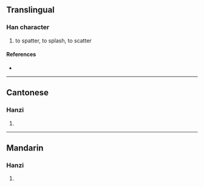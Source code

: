 {{character info/new}}
==Translingual==

===Han character===
{{Han char|rn=85|rad=水|as=19|sn=22|four=34186|canj=EHUC|ids=⿰氵贊}}

# to spatter, to splash, to scatter

====References====
* {{Han ref|kx=0663.130|dkj=18775|dj=1072.070|hdz=31795.050|uh=7052|ud=28754|bh=F6EB|bd=63211}}

----

==Cantonese==

===Hanzi===
{{yue-hanzi|jyut=|y=jaan3, jaan6}}

# {{defn|lang=yue|sort=水19}}

----

==Mandarin==

===Hanzi===
{{cmn-hanzi|pin=[[hàn]] ([[han4]]), [[nàn]] ([[nan4]]), [[zàn]] ([[zan4]])|wg=han<sup>4</sup>, nan<sup>4</sup>, tsan<sup>4</sup>}}

# {{defn|lang=cmn|sort=水19}}